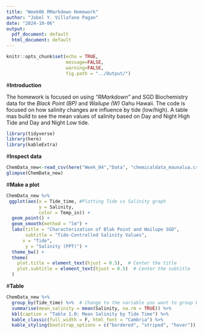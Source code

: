 ```yaml
---
title: "Week06 RMarkdown Homework"
author: "Jobel Y. Villafane Pagan"
date: "2024-10-06"
output:
  pdf_document: default
  html_document: default
---
```


```r
knitr::opts_chunk$set(echo = TRUE, 
                      message=FALSE, 
                      warning=FALSE,
                      fig.path = "../Output/")
```
#**Introduction**

The homework is focused on using _"RMarkdown"_ and SGD Biochemistry data for the _Black Point (BP)_ and _Wailupe (W)_ Oahu Hawaii. The code is focused on how salinity changes are influence by tide (low/high). A table mas build to see the mean values of salinity based on Day and Night High Tide and Day and Night Low tide.

```r
library(tidyverse)
library(here)
library(kableExtra)
```

#**Inspect data**
```r
ChemData_new<-read_csv(here("Week_04","Data", "chemicaldata_maunalua.csv"))
glimpse(ChemData_new)
```

#**Make a plot**
```r
ChemData_new %>%
 ggplot(aes(x = Tide_time, #Plotting Tide vs Salinity graph
            y = Salinity, 
            color = Temp_in)) +
  geom_point() +
  geom_smooth(method = "lm") +
  labs(title = "Characterization of Blak Point and Wailupe SGD",
       subtitle = "Tide-Controlled Salinity Values",
      x = "Tide",
       y = "Salinity (PPT)") +
  theme_bw() +
  theme(
    plot.title = element_text(hjust = 0.5),  # Center the title
    plot.subtitle = element_text(hjust = 0.5)  # Center the subtitle
  )

```

#**Table**
```r
ChemData_new %>%
  group_by(Tide_time) %>%  # Change to the variable you want to group by
  summarise(mean_salinity = mean(Salinity, na.rm = TRUE)) %>%
  kbl(caption = "Table 1.0: Mean Salinity by Tide Time") %>%
  kable_classic(full_width = F, html_font = "Cambria") %>%
  kable_styling(bootstrap_options = c("bordered", "striped", "hover")) 
```

